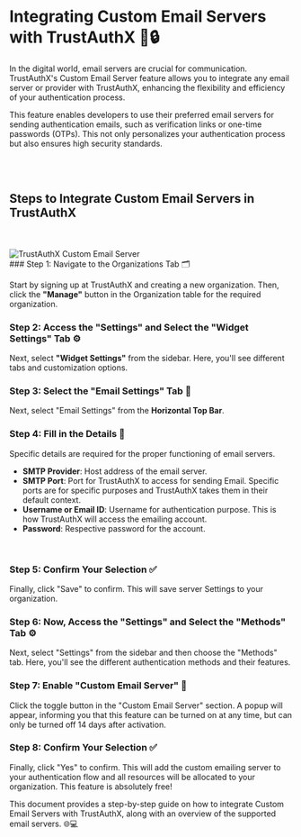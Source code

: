 
# Integrating Custom Email Servers with TrustAuthX 📧🔒

In the digital world, email servers are crucial for communication. TrustAuthX's Custom Email Server feature allows you to integrate any email server or provider with TrustAuthX, enhancing the flexibility and efficiency of your authentication process.

This feature enables developers to use their preferred email servers for sending authentication emails, such as verification links or one-time passwords (OTPs). This not only personalizes your authentication process but also ensures high security standards.

<br/>
<br/>

## Steps to Integrate Custom Email Servers in TrustAuthX
<br/>
<br/>
<Image src="/custom-email.gif" alt="TrustAuthX Custom Email Server" width={1000} height={1000} />

<Steps>

<br/>
### Step 1: Navigate to the Organizations Tab 🗂️

Start by signing up at TrustAuthX and creating a new organization. Then, click the **"Manage"** button in the Organization table for the required organization.

### Step 2: Access the "Settings" and Select the "Widget Settings" Tab ⚙️

Next, select **"Widget Settings"** from the sidebar. Here, you'll see different tabs and customization options.

### Step 3: Select the "Email Settings" Tab 📧

Next, select "Email Settings" from the **Horizontal Top Bar**.

### Step 4: Fill in the Details 📝

Specific details are required for the proper functioning of email servers.

- **SMTP Provider**: Host address of the email server.
- **SMTP Port**: Port for TrustAuthX to access for sending Email. Specific ports are for specific purposes and TrustAuthX takes them in their default context.
- **Username or Email ID**: Username for authentication purpose. This is how TrustAuthX will access the emailing account.
- **Password**: Respective password for the account.
<br/>
<Cards>
  <Card title="Gmail 📧" href="/Customizations/email-server"  arrow="true"  image="true"/>
  <Card title="Outlook 📧 (Coming Soon 🚀)" href="/Begin-With/typescript"/>
  <Card title="Yahoo Mail 📧 (Coming Soon 🚀)" href="/Begin-With/javascript"/>
</Cards>

### Step 5: Confirm Your Selection ✅

Finally, click "Save" to confirm. This will save server Settings to your organization.

### Step 6: Now, Access the "Settings" and Select the "Methods" Tab ⚙️

Next, select "Settings" from the sidebar and then choose the "Methods" tab. Here, you'll see the different authentication methods and their features.

### Step 7: Enable "Custom Email Server" 🔐

Click the toggle button in the "Custom Email Server" section. A popup will appear, informing you that this feature can be turned on at any time, but can only be turned off 14 days after activation.

### Step 8: Confirm Your Selection ✅

Finally, click "Yes" to confirm. This will add the custom emailing server to your authentication flow and all resources will be allocated to your organization. This feature is absolutely free!

</Steps>


This document provides a step-by-step guide on how to integrate Custom Email Servers with TrustAuthX, along with an overview of the supported email servers. 🌐💻
